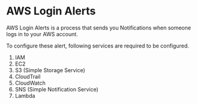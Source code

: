 # AWS Login Alerts

AWS Login Alerts is a process that sends you Notifications when someone logs in to your AWS account.

To configure these alert, following services are required to be configured.

1. IAM
2. EC2
3. S3 (Simple Storage Service)
4. CloudTrail
5. CloudWatch
6. SNS (Simple Notification Service)
7. Lambda
